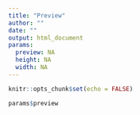 ```yaml
---
title: "Preview"
author: ""
date: ""
output: html_document
params:
  preview: NA
  height: NA
  width: NA
---
```




```r
knitr::opts_chunk$set(echo = FALSE)
```
<!-- , out.height= "200%", out.width="200%", not in use  -->

```r

params$preview
```